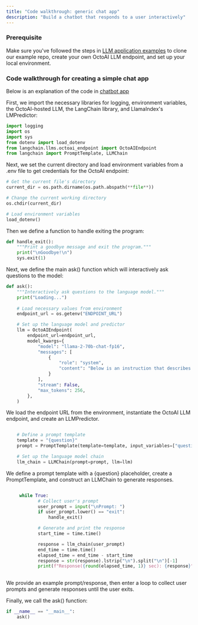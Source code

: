 ```yaml
---
title: "Code walkthrough: generic chat app"
description: "Build a chatbot that responds to a user interactively"
---
```


### Prerequisite

Make sure you've followed the steps in [LLM application examples](/docs/setup-steps-for-the-qa-app) to clone our example repo, create your own OctoAI LLM endpoint, and set up your local environment.

### Code walkthrough for creating a simple chat app

Below is an explanation of the code in [chatbot app](https://github.com/octoml/hackathon-2023-rag/blob/main/pdf-qa/chat%5Fmain.py)

First, we import the necessary libraries for logging, environment variables, the OctoAI-hosted LLM, the LangChain library, and LlamaIndex's LMPredictor:

```Python Python
import logging
import os
import sys
from dotenv import load_dotenv
from langchain.llms.octoai_endpoint import OctoAIEndpoint
from langchain import PromptTemplate, LLMChain
```

Next, we set the current directory and load environment variables from a .env file to get credentials for the OctoAI endpoint:

```Python Python
# Get the current file's directory
current_dir = os.path.dirname(os.path.abspath(**file**))  

# Change the current working directory
os.chdir(current_dir)  

# Load environment variables
load_dotenv()
```

Then we define a function to handle exiting the program:

```Python Python
def handle_exit():  
    """Print a goodbye message and exit the program."""  
    print("\nGoodbye!\n")  
    sys.exit(1)
```

Next, we define the main ask() function which will interactively ask questions to the model:

```Python Python
def ask():  
    """Interactively ask questions to the language model."""  
    print("Loading...")
    
    # Load necessary values from environment
    endpoint_url = os.getenv("ENDPOINT_URL")

    # Set up the language model and predictor
    llm = OctoAIEndpoint(
        endpoint_url=endpoint_url,
        model_kwargs={
            "model": "llama-2-70b-chat-fp16",
            "messages": [
                {
                    "role": "system",
                    "content": "Below is an instruction that describes a task. Write a response that appropriately completes the request.",
                }
            ],
            "stream": False,
            "max_tokens": 256,
        },
    )

```

We load the endpoint URL from the environment, instantiate the OctoAI LLM endpoint, and create an LLMPredictor.

```Python Python

    # Define a prompt template
    template = "{question}"
    prompt = PromptTemplate(template=template, input_variables=["question"])

    # Set up the language model chain
    llm_chain = LLMChain(prompt=prompt, llm=llm)
```

We define a prompt template with a \{question} placeholder, create a PromptTemplate, and construct an LLMChain to generate responses.

```Python Python

     while True:
            # Collect user's prompt
            user_prompt = input("\nPrompt: ")
            if user_prompt.lower() == "exit":
                handle_exit()

            # Generate and print the response
            start_time = time.time()

            response = llm_chain(user_prompt)
            end_time = time.time()
            elapsed_time = end_time - start_time
            response = str(response).lstrip("\n").split("\n")[-1]
            print(f"Response({round(elapsed_time, 1)} sec): {response}") 
   
```

We provide an example prompt/response, then enter a loop to collect user prompts and generate responses until the user exits.

Finally, we call the ask() function:

```Python Python
if __name__ == "__main__":  
    ask()
```